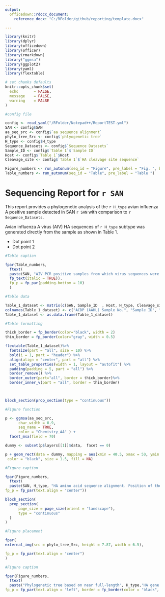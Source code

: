 ```yaml
---
output:
  officedown::rdocx_document:
    reference_docx: "C:/RFolder/github/reporting/template.docx"

---
```


```r
library(knitr)
library(dplyr)
library(officedown)
library(officer)
library(rmarkdown)
library("ggmsa")
library(ggplot2)
library(yaml)
library(flextable)

# set chunks defaults
knitr::opts_chunk$set(
  echo       = FALSE,
  message    = FALSE,
  warning    = FALSE
)

#config file

config <- read_yaml("/RFolder/Notepad++/ReportTEST.yml")
SAN <- config$SAN
aa_seq_src <- config$`aa sequence alignment`
phylo_tree_Src <- config$`phlyogenetic tree`
H_type <- config$H_type
Sequence_Datasets <- config$`Sequence Datasets`
Sample_ID <- config$`Table 1`$`Sample ID`
Host <- config$`Table 1`$Host
Cleavage_site <- config$`Table 1`$`HA cleavage site sequence`

Figure_numbers <- run_autonum(seq_id = "Figure", pre_label = "Fig. ", bkm = NULL)
Table_numbers <- run_autonum(seq_id = "Table", pre_label = "Table ")

```

# Sequencing Report for `r SAN`

This report provides a phylogenetic analysis of the `r H_type` avian influenza A positive sample detected in SAN `r SAN` with comparison to `r Sequence_Datasets`.

Avian influenza A virus (AIV) HA sequences of `r H_type` subtype was generated directly from the sample as shown in Table 1.

* Dot point 1
* Dot point 2

```r

#Table caption

fpar(Table_numbers,
  ftext(
  paste(SAN, "AIV PCR positive samples from which virus sequences were obtained", sep = " "), 
  fp_text(italic = TRUE)),
  fp_p = fp_par(padding.bottom = 10)
  )

#Table data 

Table_1_dataset <- matrix(c(SAN, Sample_ID  , Host, H_type, Cleavage_site), ncol = 5)
colnames(Table_1_dataset) <- c("ACDP (AAHL) Sample No.", "Sample ID", "Host", "Subtype", "HA cleavage site sequence")
Table_1_dataset <- as.data.frame(Table_1_dataset)

#Table formatting

thick_border = fp_border(color="black", width = 2)
thin_border = fp_border(color="gray", width = 0.5)

flextable(Table_1_dataset)%>%
  fontsize(part = "all", size = 10) %>%
  bold(i = 1, part = "header") %>%
  align(align = "center", part = "all") %>%
  set_table_properties(width = 1, layout = "autofit") %>%
  padding(padding = 5, part = "all") %>%
  border_remove() %>%
  border_outer(part="all", border = thick_border)%>%
  border_inner_v(part = "all", border = thin_border)
  
```

```r



```

```r
block_section(prop_section(type = "continuous"))
```

```r

#Figure function

p <- ggmsa(aa_seq_src,
      char_width = 0.9,
      seq_name = TRUE,
      color = "Chemistry_AA" ) +
  facet_msa(field = 70) 

dummy <- subset(p$layers[[1]]$data,  facet == 0)

p + geom_rect(data = dummy, mapping = aes(xmin = 40.5, xmax = 50, ymin = -Inf, ymax = Inf),
 color = "black", size = 1.5, fill = NA) 

#Figure caption

fpar(Figure_numbers,
  ftext(
  paste(SAN, H_type, "HA amino acid sequence alignment. Position of the multi-basic HA cleavage site is indicated by the black box.", sep = " "), fp_text(italic = TRUE)),
fp_p = fp_par(text.align = "center"))

block_section(
  prop_section(
      page_size = page_size(orient = "landscape"),
      type = "continuous"
  )
)

```


```r

#Figure placement

fpar(
external_img(src = phylo_tree_Src, height = 7.87, width = 6.5),

fp_p = fp_par(text.align = "center")
)

#Figure caption

fpar(Figure_numbers,
  ftext(
  paste("Phylogenetic tree based on near full-length", H_type,"HA gene sequences (1648bp) showing the relationship of sample", SAN, "(Red) to other endemic and exotic", H_type, "HA viruses.", sep = " "), fp_text(italic = TRUE)),
fp_p = fp_par(text.align = "left", border = fp_border(color = "black", style = "solid", width = 0.5)))



```

